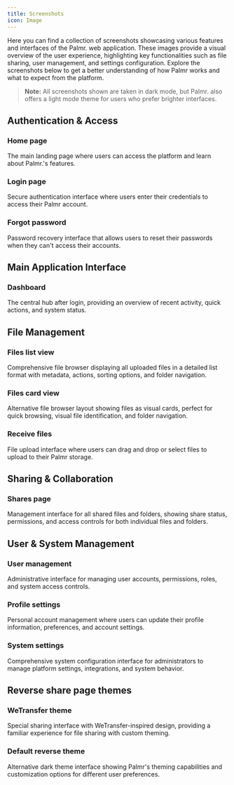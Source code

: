 ---
title: Screenshots
icon: Image
---


Here you can find a collection of screenshots showcasing various features and interfaces of the Palmr. web application. These images provide a visual overview of the user experience, highlighting key functionalities such as file sharing, user management, and settings configuration. Explore the screenshots below to get a better understanding of how Palmr works and what to expect from the platform.

> **Note:** All screenshots shown are taken in dark mode, but Palmr. also offers a light mode theme for users who prefer brighter interfaces.

## Authentication & Access

### Home page

The main landing page where users can access the platform and learn about Palmr.'s features.

<ZoomableImage src="/assets/v3/screenshots/home.png" alt="Home Page - Main landing page of Palmr" />

### Login page

Secure authentication interface where users enter their credentials to access their Palmr account.

<ZoomableImage src="/assets/v3/screenshots/login.png" alt="Login Page - User authentication interface" />

### Forgot password

Password recovery interface that allows users to reset their passwords when they can't access their accounts.

<ZoomableImage src="/assets/v3/screenshots/forgot-password.png" alt="Forgot Password - Password recovery interface" />

## Main Application Interface

### Dashboard

The central hub after login, providing an overview of recent activity, quick actions, and system status.

<ZoomableImage
  src="/assets/v3/screenshots/dashboard.png"
  alt="Dashboard - Main application hub with overview and quick actions"
/>

## File Management

### Files list view

Comprehensive file browser displaying all uploaded files in a detailed list format with metadata, actions, sorting options, and folder navigation.

<ZoomableImage
  src="/assets/v3/screenshots/files-list.png"
  alt="Files List View - Detailed file browser with metadata and actions"
/>

### Files card view

Alternative file browser layout showing files as visual cards, perfect for quick browsing, visual file identification, and folder navigation.

<ZoomableImage
  src="/assets/v3/screenshots/files-card.png"
  alt="Files Card View - Visual card-based file browser layout"
/>

### Receive files

File upload interface where users can drag and drop or select files to upload to their Palmr storage.

<ZoomableImage
  src="/assets/v3/screenshots/receive-files.png"
  alt="Receive Files - File upload interface with drag and drop functionality"
/>

## Sharing & Collaboration

### Shares page

Management interface for all shared files and folders, showing share status, permissions, and access controls for both individual files and folders.

<ZoomableImage
  src="/assets/v3/screenshots/shares.png"
  alt="Shares Page - Share management with permissions and access controls"
/>

## User & System Management

### User management

Administrative interface for managing user accounts, permissions, roles, and system access controls.

<ZoomableImage
  src="/assets/v3/screenshots/user-management.png"
  alt="User Management - Administrative interface for user accounts and permissions"
/>

### Profile settings

Personal account management where users can update their profile information, preferences, and account settings.

<ZoomableImage
  src="/assets/v3/screenshots/profile.png"
  alt="Profile Settings - Personal account management and preferences"
/>

### System settings

Comprehensive system configuration interface for administrators to manage platform settings, integrations, and system behavior.

<ZoomableImage
  src="/assets/v3/screenshots/settings.png"
  alt="System Settings - Administrative configuration interface"
/>

## Reverse share page themes

### WeTransfer theme

Special sharing interface with WeTransfer-inspired design, providing a familiar experience for file sharing with custom theming.

<ZoomableImage
  src="/assets/v3/screenshots/wetransfer.png"
  alt="WeTransfer Theme - WeTransfer-inspired sharing interface with custom theming"
/>

### Default reverse theme

Alternative dark theme interface showing Palmr's theming capabilities and customization options for different user preferences.

<ZoomableImage
  src="/assets/v3/screenshots/default-reverse.png"
  alt="Default Reverse Theme - Dark theme interface showcasing customization options"
/>
